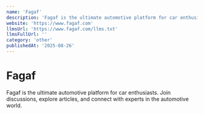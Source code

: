```yaml
---
name: 'Fagaf'
description: 'Fagaf is the ultimate automotive platform for car enthusiasts. Join discussions, explore articles, and connect with experts in the automotive world.'
website: 'https://www.fagaf.com'
llmsUrl: 'https://www.fagaf.com/llms.txt'
llmsFullUrl: ''
category: 'other'
publishedAt: '2025-08-26'
---
```


# Fagaf

Fagaf is the ultimate automotive platform for car enthusiasts. Join discussions, explore articles, and connect with experts in the automotive world.
